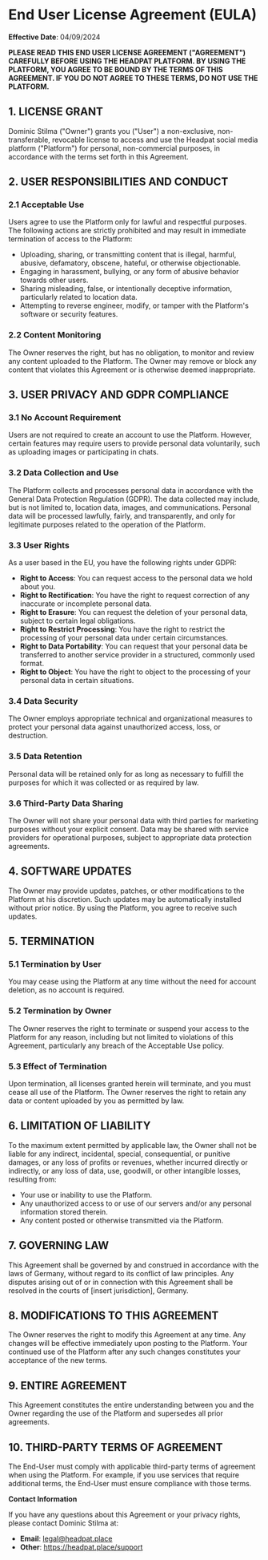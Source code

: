 # End User License Agreement (EULA)

**Effective Date**: 04/09/2024

**PLEASE READ THIS END USER LICENSE AGREEMENT ("AGREEMENT") CAREFULLY BEFORE USING THE HEADPAT PLATFORM. BY USING THE PLATFORM, YOU AGREE TO BE BOUND BY THE TERMS OF THIS AGREEMENT. IF YOU DO NOT AGREE TO THESE TERMS, DO NOT USE THE PLATFORM.**

## 1. LICENSE GRANT

Dominic Stilma ("Owner") grants you ("User") a non-exclusive, non-transferable, revocable license to access and use the Headpat social media platform ("Platform") for personal, non-commercial purposes, in accordance with the terms set forth in this Agreement.

## 2. USER RESPONSIBILITIES AND CONDUCT

### 2.1 Acceptable Use

Users agree to use the Platform only for lawful and respectful purposes. The following actions are strictly prohibited and may result in immediate termination of access to the Platform:

- Uploading, sharing, or transmitting content that is illegal, harmful, abusive, defamatory, obscene, hateful, or otherwise objectionable.
- Engaging in harassment, bullying, or any form of abusive behavior towards other users.
- Sharing misleading, false, or intentionally deceptive information, particularly related to location data.
- Attempting to reverse engineer, modify, or tamper with the Platform's software or security features.

### 2.2 Content Monitoring

The Owner reserves the right, but has no obligation, to monitor and review any content uploaded to the Platform. The Owner may remove or block any content that violates this Agreement or is otherwise deemed inappropriate.

## 3. USER PRIVACY AND GDPR COMPLIANCE

### 3.1 No Account Requirement

Users are not required to create an account to use the Platform. However, certain features may require users to provide personal data voluntarily, such as uploading images or participating in chats.

### 3.2 Data Collection and Use

The Platform collects and processes personal data in accordance with the General Data Protection Regulation (GDPR). The data collected may include, but is not limited to, location data, images, and communications. Personal data will be processed lawfully, fairly, and transparently, and only for legitimate purposes related to the operation of the Platform.

### 3.3 User Rights

As a user based in the EU, you have the following rights under GDPR:

- **Right to Access**: You can request access to the personal data we hold about you.
- **Right to Rectification**: You have the right to request correction of any inaccurate or incomplete personal data.
- **Right to Erasure**: You can request the deletion of your personal data, subject to certain legal obligations.
- **Right to Restrict Processing**: You have the right to restrict the processing of your personal data under certain circumstances.
- **Right to Data Portability**: You can request that your personal data be transferred to another service provider in a structured, commonly used format.
- **Right to Object**: You have the right to object to the processing of your personal data in certain situations.

### 3.4 Data Security

The Owner employs appropriate technical and organizational measures to protect your personal data against unauthorized access, loss, or destruction.

### 3.5 Data Retention

Personal data will be retained only for as long as necessary to fulfill the purposes for which it was collected or as required by law.

### 3.6 Third-Party Data Sharing

The Owner will not share your personal data with third parties for marketing purposes without your explicit consent. Data may be shared with service providers for operational purposes, subject to appropriate data protection agreements.

## 4. SOFTWARE UPDATES

The Owner may provide updates, patches, or other modifications to the Platform at his discretion. Such updates may be automatically installed without prior notice. By using the Platform, you agree to receive such updates.

## 5. TERMINATION

### 5.1 Termination by User

You may cease using the Platform at any time without the need for account deletion, as no account is required.

### 5.2 Termination by Owner

The Owner reserves the right to terminate or suspend your access to the Platform for any reason, including but not limited to violations of this Agreement, particularly any breach of the Acceptable Use policy.

### 5.3 Effect of Termination

Upon termination, all licenses granted herein will terminate, and you must cease all use of the Platform. The Owner reserves the right to retain any data or content uploaded by you as permitted by law.

## 6. LIMITATION OF LIABILITY

To the maximum extent permitted by applicable law, the Owner shall not be liable for any indirect, incidental, special, consequential, or punitive damages, or any loss of profits or revenues, whether incurred directly or indirectly, or any loss of data, use, goodwill, or other intangible losses, resulting from:

- Your use or inability to use the Platform.
- Any unauthorized access to or use of our servers and/or any personal information stored therein.
- Any content posted or otherwise transmitted via the Platform.

## 7. GOVERNING LAW

This Agreement shall be governed by and construed in accordance with the laws of Germany, without regard to its conflict of law principles. Any disputes arising out of or in connection with this Agreement shall be resolved in the courts of [insert jurisdiction], Germany.

## 8. MODIFICATIONS TO THIS AGREEMENT

The Owner reserves the right to modify this Agreement at any time. Any changes will be effective immediately upon posting to the Platform. Your continued use of the Platform after any such changes constitutes your acceptance of the new terms.

## 9. ENTIRE AGREEMENT

This Agreement constitutes the entire understanding between you and the Owner regarding the use of the Platform and supersedes all prior agreements.

## 10. THIRD-PARTY TERMS OF AGREEMENT

The End-User must comply with applicable third-party terms of agreement when using the Platform. For example, if you use services that require additional terms, the End-User must ensure compliance with those terms.

**Contact Information**

If you have any questions about this Agreement or your privacy rights, please contact Dominic Stilma at:

- **Email**: legal@headpat.place
- **Other**: https://headpat.place/support
